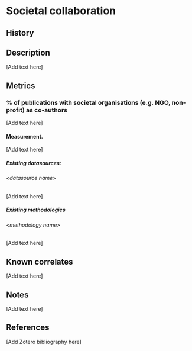# Societal collaboration {#societal-collaboration .unnumbered}
::: {}

## History
:::
## Description

\[Add text here\]

## Metrics

### % of publications with societal organisations (e.g. NGO, non-profit) as co-authors

\[Add text here\]

#### Measurement.

\[Add text here\]

##### Existing datasources:

###### &lt;datasource name&gt;

\[Add text here\]

##### Existing methodologies

###### &lt;methodology name&gt;

\[Add text here\]

## Known correlates

\[Add text here\]

## Notes

\[Add text here\]

## References

\[Add Zotero bibliography here\]
